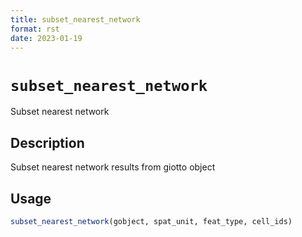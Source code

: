 ```yaml
--- 
title: subset_nearest_network 
format: rst 
date: 2023-01-19 
--- 
```

# `subset_nearest_network`

Subset nearest network


## Description

Subset nearest network results from giotto object


## Usage

```r
subset_nearest_network(gobject, spat_unit, feat_type, cell_ids)
```


